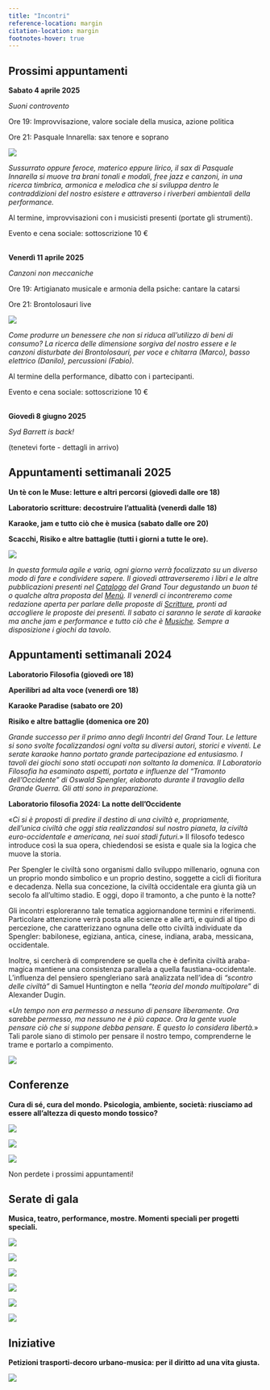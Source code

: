 ```yaml
---
title: "Incontri"
reference-location: margin
citation-location: margin
footnotes-hover: true
---
```


## Prossimi appuntamenti

**Sabato 4 aprile 2025**

*Suoni controvento*

Ore 19: Improvvisazione, valore sociale della musica, azione politica

Ore 21: Pasquale Innarella: sax tenore e soprano

![](images/immagini_bookwinebar/iniziative/concerto_4-4.jpeg){fig-align="center"}

*Sussurrato oppure feroce, materico eppure lirico, il sax di Pasquale Innarella si muove tra brani tonali e modali, free jazz e canzoni, in una ricerca timbrica, armonica e melodica che si sviluppa dentro le contraddizioni del nostro esistere e attraverso i riverberi ambientali della performance.*

Al termine, improvvisazioni con i musicisti presenti (portate gli strumenti).

Evento e cena sociale: sottoscrizione 10 €\
\

**Venerdì 11 aprile 2025**

*Canzoni non meccaniche*

Ore 19: Artigianato musicale e armonia della psiche: cantare la catarsi

Ore 21: Brontolosauri live

![](images/immagini_bookwinebar/iniziative/concerto_11-4.jpeg){fig-align="center"}

*Come produrre un benessere che non si riduca all'utilizzo di beni di consumo? La ricerca delle dimensione sorgiva del nostro essere e le canzoni disturbate dei Brontolosauri, per voce e chitarra (Marco), basso elettrico (Danilo), percussioni (Fabio).*

Al termine della performance, dibatto con i partecipanti.

Evento e cena sociale: sottoscrizione 10 €\
\

**Giovedì 8 giugno 2025**

*Syd Barrett is back!*

(tenetevi forte - dettagli in arrivo)\

## **Appuntamenti settimanali 2025**

**Un tè con le Muse: letture e altri percorsi (giovedì dalle ore 18)**

**Laboratorio scritture: decostruire l'attualità (venerdì dalle 18)**

**Karaoke, jam e tutto ciò che è musica (sabato dalle ore 20)**

**Scacchi, Risiko e altre battaglie (tutti i giorni a tutte le ore).**

![](images/incontri_2025-01.jpeg){fig-align="center"}

*In questa formula agile e varia, ogni giorno verrà focalizzato su un diverso modo di fare e condividere sapere. Il giovedì attraverseremo i libri e le altre pubblicazioni presenti nel [Catalogo](https://grandtour.shop/catalogo.html) del Grand Tour degustando un buon té o qualche altra proposta del [Menù](https://grandtour.shop/bookwinebar.html#men%C3%B9). Il venerdì ci incontreremo come redazione aperta per parlare delle proposte di [Scritture](https://grandtour.shop/scritture.html), pronti ad accogliere le proposte dei presenti. ll sabato ci saranno le serate di karaoke ma anche jam e performance e tutto ciò che è [Musiche](https://grandtour.shop/musiche.html). Sempre a disposizione i giochi da tavolo.*

## **Appuntamenti settimanali 2024**

**Laboratorio Filosofia (giovedì ore 18)**

**Aperilibri ad alta voce (venerdì ore 18)**

**Karaoke Paradise (sabato ore 20)**

**Risiko e altre battaglie (domenica ore 20)**

*Grande successo per il primo anno degli Incontri del Grand Tour. Le letture si sono svolte focalizzandosi ogni volta su diversi autori, storici e viventi. Le serate karaoke hanno portato grande partecipazione ed entusiasmo. I tavoli dei giochi sono stati occupati non soltanto la domenica. Il Laboratorio Filosofia ha esaminato aspetti, portata e influenze del "Tramonto dell'Occidente" di Oswald Spengler, elaborato durante il travaglio della Grande Guerra. Gli atti sono in preparazione.*

**Laboratorio filosofia 2024: La notte dell'Occidente**

«*Ci si è proposti di predire il destino di una civiltà e, propriamente, dell'unica civiltà che oggi stia realizzandosi sul nostro pianeta, la civiltà euro-occidentale e americana, nei suoi stadi futuri.*» Il filosofo tedesco introduce così la sua opera, chiedendosi se esista e quale sia la logica che muove la storia.

Per Spengler le civiltà sono organismi dallo sviluppo millenario, ognuna con un proprio mondo simbolico e un proprio destino, soggette a cicli di fioritura e decadenza. Nella sua concezione, la civiltà occidentale era giunta già un secolo fa all'ultimo stadio. E oggi, dopo il tramonto, a che punto è la notte?

Gli incontri esploreranno tale tematica aggiornandone termini e riferimenti. Particolare attenzione verrà posta alle scienze e alle arti, e quindi al tipo di percezione, che caratterizzano ognuna delle otto civiltà individuate da Spengler: babilonese, egiziana, antica, cinese, indiana, araba, messicana, occidentale.

Inoltre, si cercherà di comprendere se quella che è definita civiltà araba-magica mantiene una consistenza parallela a quella faustiana-occidentale. L'influenza del pensiero spengleriano sarà analizzata nell'idea di *"scontro delle civiltà"* di Samuel Huntington e nella *"teoria del mondo multipolare"* di Alexander Dugin.

«*Un tempo non era permesso a nessuno di pensare liberamente. Ora sarebbe permesso, ma nessuno ne è più capace. Ora la gente vuole pensare ciò che si suppone debba pensare. E questo lo considera libertà.*» Tali parole siano di stimolo per pensare il nostro tempo, comprenderne le trame e portarlo a compimento.

![](images/immagini_bookwinebar/iniziative/calendario.jpg){fig-align="center"}

## **Conferenze**

**Cura di sé, cura del mondo. Psicologia, ambiente, società: riusciamo ad essere all'altezza di questo mondo tossico?**

![](images/immagini_bookwinebar/iniziative/conferenza_europa.jpeg){fig-align="center"}

![](images/immagini_bookwinebar/iniziative/conferenza%20nutrizionismo.jpg){fig-align="center"}

![](images/immagini_bookwinebar/iniziative/conferenza%20dipendenze.jpg){fig-align="center"}

Non perdete i prossimi appuntamenti!

## **Serate di gala**

**Musica, teatro, performance, mostre. Momenti speciali per progetti speciali.**

![](images/carnevale2025.jpeg){fig-align="center"}

![](images/canterbury_night.jpeg){fig-align="center"}

![](images/Capodanno2025-01.jpeg){fig-align="center"}

![](images/immagini_bookwinebar/iniziative/concerto_napoli.jpg){fig-align="center"}

![](images/immagini_bookwinebar/iniziative/Capodanno.jpg){fig-align="center"}

![](images/immagini_bookwinebar/iniziative/maschere_inverse.jpg){fig-align="center"}

## **Iniziative**

**Petizioni trasporti-decoro urbano-musica: per il diritto ad una vita giusta.**

![](images/immagini_bookwinebar/iniziative/petizioni.jpg){fig-align="center"}

